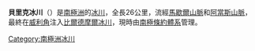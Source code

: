 {{Coord|84|36|S|165|45|E|source:GNIS|display=title}}

'''貝里克冰川'''（{{lang-en|Berwick Glacier}}）是[[南極洲|南極洲]]的[[冰川|冰川]]，全長26公里，流經[[馬歇爾山脈|馬歇爾山脈]]和[[阿當斯山脈|阿當斯山脈]]，最終在[[威利角|威利角]]注入[[比爾德摩爾冰川|比爾德摩爾冰川]]，現時由[[南極條約體系|南極條約體系]]管理。

{{Antarctica-geo-stub}}
[[Category:南極洲冰川|Category:南極洲冰川]]